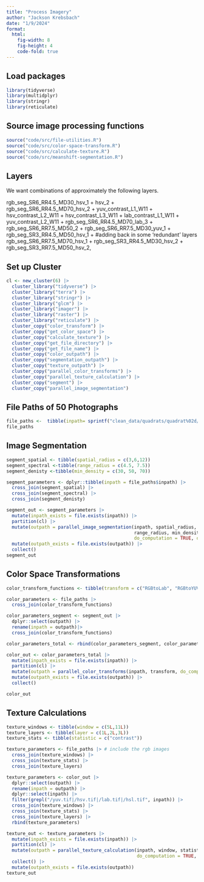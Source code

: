 ```yaml
---
title: "Process Imagery"
author: "Jackson Krebsbach"
date: "1/9/2024"
format: 
  html:
    fig-width: 8
    fig-height: 4
    code-fold: true
---
```


## Load packages

```r
library(tidyverse)
library(multidplyr)
library(stringr)
library(reticulate)
```

## Source image processing functions

```r
source("code/src/file-utilities.R")
source("code/src/color-space-transform.R")
source("code/src/calculate-texture.R")
source("code/src/meanshift-segmentation.R")
```

## Layers

We want combinations of approximately the following layers.

rgb_seg_SR6_RR4.5_MD30_hsv_1 + hsv_2 + rgb_seg_SR6_RR4.5_MD70_hsv_2 + yuv_contrast_L1_W11 + hsv_contrast_L2_W11 + hsv_contrast_L3_W11 + lab_contrast_L1_W11 + yuv_contrast_L2_W11 + rgb_seg_SR6_RR4.5_MD70_lab_3 + rgb_seg_SR6_RR7.5_MD50_2 + rgb_seg_SR6_RR7.5_MD30_yuv_1 + rgb_seg_SR3_RR4.5_MD50_hsv_1 + #adding back in some 'redundant' layers rgb_seg_SR6_RR7.5_MD70_hsv_1 + rgb_seg_SR3_RR4.5_MD30_hsv_2 + rgb_seg_SR3_RR7.5_MD50_hsv_2,

## Set up Cluster

```r

cl <- new_cluster(6) |>
  cluster_library("tidyverse") |>
  cluster_library("terra") |>
  cluster_library("stringr") |>
  cluster_library("glcm") |>
  cluster_library("imager") |>
  cluster_library("raster") |>
  cluster_library("reticulate") |>
  cluster_copy("color_transform") |>
  cluster_copy("get_color_space") |>
  cluster_copy("calculate_texture") |>
  cluster_copy("get_file_directory") |>
  cluster_copy("get_file_name") |>
  cluster_copy("color_outpath") |>
  cluster_copy("segmentation_outpath") |>
  cluster_copy("texture_outpath") |>
  cluster_copy("parallel_color_transforms") |>
  cluster_copy("parallel_texture_calculation") |>
  cluster_copy("segment") |>
  cluster_copy("parallel_image_segmentation")
```

## File Paths of 50 Photographs

```r
file_paths <-  tibble(inpath= sprintf("clean_data/quadrats/quadrat%02d/rgb.tif", seq(34, 83, 1))) 
file_paths
```

## Image Segmentation

```r

segment_spatial <- tibble(spatial_radius = c(3,6,12))
segment_spectral <-tibble(range_radius = c(4.5, 7.5))
segment_denisty <-tibble(min_density = c(30, 50, 70))

segment_parameters <- dplyr::tibble(inpath = file_paths$inpath) |>
  cross_join(segment_spatial) |> 
  cross_join(segment_spectral) |>
  cross_join(segment_denisty)

segment_out <- segment_parameters |>
  mutate(inpath_exists = file.exists(inpath)) |>
  partition(cl) |>
  mutate(outpath = parallel_image_segmentation(inpath, spatial_radius,
                                               range_radius, min_density,
                                               do_computation = TRUE, over_write = FALSE)) |>
  mutate(outpath_exists = file.exists(outpath)) |>
  collect()
segment_out 
```

## Color Space Transformations

```r
color_transform_functions <- tibble(transform = c("RGBtoLab", "RGBtoYUV","RGBtoHSL","RGBtoHSV"))

color_parameters <- file_paths |> 
  cross_join(color_transform_functions)

color_parameters_segment <- segment_out |>
  dplyr::select(outpath) |>
  rename(inpath = outpath)|> 
  cross_join(color_transform_functions)

color_parameters_total <- rbind(color_parameters_segment, color_parameters)

color_out <- color_parameters_total |>
  mutate(inpath_exists = file.exists(inpath)) |>
  partition(cl) |>
  mutate(outpath = parallel_color_transforms(inpath, transform, do_computation = TRUE, over_write = FALSE)) |>
  mutate(outpath_exists = file.exists(outpath)) |>
  collect()

color_out
```

## Texture Calculations

```r
texture_windows <- tibble(window = c(5L,11L)) 
texture_layers <- tibble(layer = c(1L,2L,3L))
texture_stats <- tibble(statistic = c("contrast"))

texture_parameters <- file_paths |> # include the rgb images
  cross_join(texture_windows) |> 
  cross_join(texture_stats) |>
  cross_join(texture_layers)

texture_parameters <- color_out |>
  dplyr::select(outpath) |>
  rename(inpath = outpath) |>
  dplyr::select(inpath) |>
  filter(grepl("/yuv.tif|/hsv.tif|/lab.tif|/hsl.tif", inpath)) |>
  cross_join(texture_windows) |> 
  cross_join(texture_stats) |>
  cross_join(texture_layers) |>
  rbind(texture_parameters)

texture_out <- texture_parameters |>
  mutate(inpath_exists = file.exists(inpath)) |>
  partition(cl) |>
  mutate(outpath = parallel_texture_calculation(inpath, window, statistic, layer,
                                                do_computation = TRUE, over_write = FALSE)) |>
  collect() |>
  mutate(outpath_exists = file.exists(outpath)) 
texture_out
```

